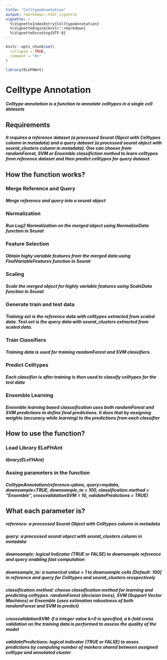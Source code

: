 ```yaml
---
title: "CelltypeAnnotation"
output: rmarkdown::html_vignette
vignette: >
  %\VignetteIndexEntry{CelltypeAnnotation}
  %\VignetteEngine{knitr::rmarkdown}
  %\VignetteEncoding{UTF-8}
---
```


```r
knitr::opts_chunk$set(
  collapse = TRUE,
  comment = "#>"
)
```

```r
library(ELeFHAnt)
```
# Celltype Annotation
##### Celltype annotation is a function to annotate celltypes in a single cell datasets

## Requirements
##### It requires a reference dataset (a processed Seurat Object with Celltypes column in metadata) and a query dataset (a processed seurat object with seurat_clusters column in metadata). One can choose from randomForest, SVM or Ensemble classifiction method to learn celltypes from reference dataset and then predict celltypes for query dataset.

## How the function works?
### Merge Reference and Query
##### Merge reference and query into a seurat object
### Normalization
##### Run Log2 Normalization on the merged object using NormalizeData function in Seurat
### Feature Selection
##### Obtain highy variable features from the merged data using FindVariableFeatures function in Seurat
### Scaling
##### Scale the merged object for highly variable features using ScaleData function in Seurat
### Generate train and test data
##### Training set is the reference data with celltypes extracted from scaled data. Test set is the query data with seurat_clusters extracted from scaled data.
### Train Classifiers
##### Training data is used for training randomForest and SVM classifiers.
### Predict Celltypes
##### Each classifier is after training is then used to classify celltypes for the test data
### Ensemble Learning
##### Ensemble learning based classsification uses both randomForest and SVM predictions to define final predictions. It does that by assigning weights (accuracy while learning) to the predictions from each classifier

## How to use the function?
### Load Library ELeFHAnt
##### library(ELeFHAnt)
### Assing parameters in the function
##### CelltypeAnnotation(reference=pbmc, query=mydata, downsample=TRUE, downsample_to = 100, classification.method = "Ensemble", crossvalidationSVM = 10, validatePredictions = TRUE)
## What each parameter is?
##### reference: a processed Seurat Object with Celltypes column in metadata
##### query: a processed seurat object with seurat_clusters column in metadata
##### downsample: logical Indicator (TRUE or FALSE) to downsample reference and query enabling fast computation
##### downsample_to: a numerical value > 1 to downsample cells [Default: 100] in reference and query for Celltypes and seurat_clusters resspectively
##### classification.method: choose classification method for learning and predicting celltypes. randomForest (decision trees), SVM (Support Vector Machines) or Ensemble (uses estimation robustness of both randomForest and SVM to predict)
##### crossvalidationSVM: if a integer value k>0 is specified, a k-fold cross validation on the training data is performed to assess the quality of the model
##### validatePredictions: logical indicator (TRUE or FALSE) to asses predictions by computing number of markers shared between assigned celltype and annotated cluster
